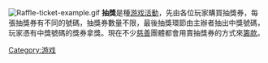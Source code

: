 {{Expand language|1=en|time=2021-01-11T13:40:07+00:00}}
[[File:Raffle-ticket-example.gif|thumb]]
'''抽獎'''是種[[游戏|游戏]][[活動|活動]]，先由各位玩家購買抽獎券，每張抽獎券有不同的號碼，抽獎券數量不限，最後抽獎環節由主辦者抽出中獎號碼，玩家憑有中獎號碼的獎券拿獎。現在不少[[慈善|慈善]]團體都會用賣抽獎券的方式來[[籌款|籌款]]。

[[Category:游戏|Category:游戏]]
